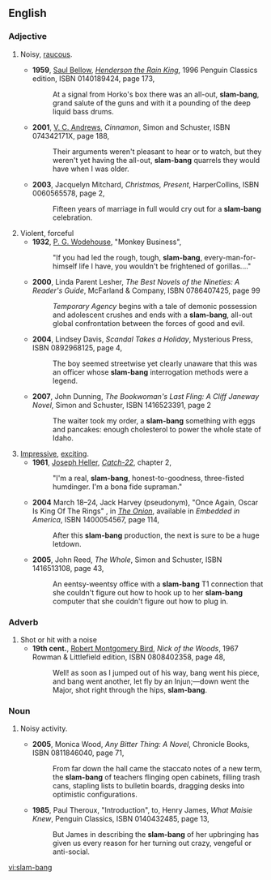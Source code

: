 ==English==

===Adjective===
{{en-adj|head=[[slam]]-[[bang]]|-}}

# {{onomatopoeia}} Noisy, [[raucous]].
#* '''1959''', [[w:Saul Bellow|Saul Bellow]], [[w:Henderson the Rain King|''Henderson the Rain King'']], 1996 Penguin Classics edition, ISBN 0140189424, page 173,
#*: At a signal from Horko's box there was an all-out, '''slam-bang''', grand salute of the guns and with it a pounding of the deep liquid bass drums.
#* '''2001''', [[w:V. C. Andrews|V. C. Andrews]], ''Cinnamon'', Simon and Schuster, ISBN 074342171X, page 188,
#*: Their arguments weren't pleasant to hear or to watch, but they weren't yet having the all-out, '''slam-bang''' quarrels they would have when I was older.
#* '''2003''', Jacquelyn Mitchard, ''Christmas, Present'', HarperCollins, ISBN 0060565578, page 2,
#*: Fifteen years of marriage in full would cry out for a '''slam-bang''' celebration.
# Violent, forceful
#* '''1932''', [[w:P. G. Wodehouse|P. G. Wodehouse]], "Monkey Business",
#*: "If you had led the rough, tough, '''slam-bang''', every-man-for-himself life I have, you wouldn't be frightened of gorillas...."
#* '''2000''', Linda Parent Lesher, ''The Best Novels of the Nineties: A Reader's Guide'', McFarland & Company, ISBN 0786407425, page 99
#*: ''Temporary Agency'' begins with a tale of demonic possession and adolescent crushes and ends with a '''slam-bang''', all-out global confrontation between the forces of good and evil.
#* '''2004''', Lindsey Davis, ''Scandal Takes a Holiday'', Mysterious Press, ISBN 0892968125, page 4,
#*: The boy seemed streetwise yet clearly unaware that this was an officer whose '''slam-bang''' interrogation methods were a legend.
#* '''2007''', John Dunning, ''The Bookwoman's Last Fling: A Cliff Janeway Novel'', Simon and Schuster, ISBN 1416523391, page 2
#*: The waiter took my order, a '''slam-bang''' something with eggs and pancakes: enough cholesterol to power the whole state of Idaho.
# [[impressive|Impressive]], [[exciting]].
#* '''1961''', [[w:Joseph Heller|Joseph Heller]], [[w:Catch-22|''Catch-22'']], chapter 2,
#*: "I'm a real, '''slam-bang''', honest-to-goodness, three-fisted humdinger. I'm a bona fide supraman."<!--sic 'supraman'-->
#* '''2004''' March 18–24, Jack Harvey (pseudonym), "Once Again, Oscar Is King Of The Rings"<!--sic all words have initial caps-->, in ''[[w:The Onion|The Onion]]'', available in ''Embedded in America'', ISBN 1400054567, page 114,
#*: After this '''slam-bang''' production, the next is sure to be a huge letdown.
#* '''2005''', John Reed, ''The Whole'', Simon and Schuster, ISBN 1416513108, page 43,
#*: An eentsy-weentsy office with a '''slam-bang''' T1 connection that she couldn't figure out how to hook up to her '''slam-bang''' computer that she couldn't figure out how to plug in.

===Adverb===
{{en-adv|head=[[slam]]-[[bang]]|-}}

# Shot or hit with a noise
#* '''19th cent.''',<!--can't find exact date, but it should be findable--> [[w:Robert Montgomery Bird|Robert Montgomery Bird]], ''Nick of the Woods'', 1967 Rowman & Littlefield edition, ISBN 0808402358, page 48,
#*: Well! as soon as I jumped out of his way, bang went his piece, and bang went another, let fly by an Injun;—down went the Major, shot right through the hips, '''slam-bang'''.

===Noun===
{{en-noun}}

# {{onomatopoeia}} Noisy activity.
#* '''2005''', Monica Wood, ''Any Bitter Thing: A Novel'', Chronicle Books, ISBN 0811846040, page 71,
#*: From far down the hall came the staccato notes of a new term, the '''slam-bang''' of teachers flinging open cabinets, filling trash cans, stapling lists to bulletin boards, dragging desks into optimistic configurations.
#* '''1985''', Paul Theroux, "Introduction", to, Henry James, ''What Maisie Knew'', Penguin Classics, ISBN 0140432485, page 13,
#*: But James in describing the '''slam-bang''' of her upbringing has given us every reason for her turning out crazy, vengeful or anti-social.

[[vi:slam-bang]]